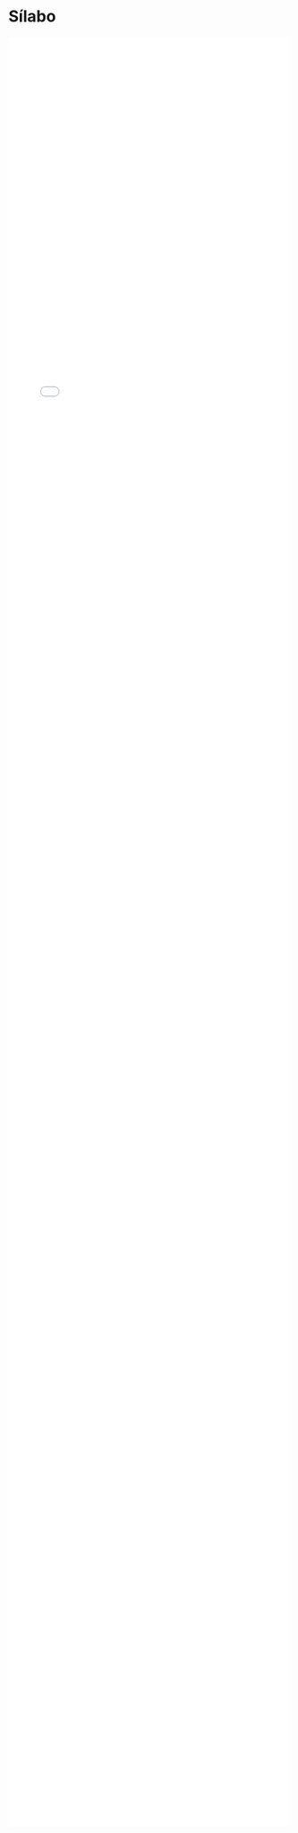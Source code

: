 # Sílabo {.unnumbered}

<embed 
  src="./syllabus.pdf" type="application/pdf"
  style="width: 100%; min-height: 80dvh;"
>